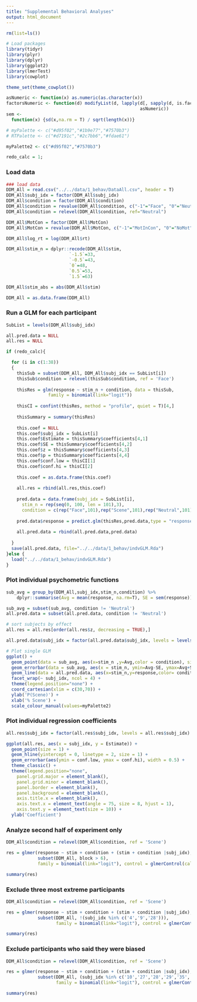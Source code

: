 ```yaml
---
title: "Supplemental Behavioral Analyses"
output: html_document
---
```


```r
rm(list=ls())

# Load packages
library(tidyr)
library(plyr)
library(dplyr)
library(ggplot2)
library(lmerTest)
library(cowplot)

theme_set(theme_cowplot())

asNumeric <- function(x) as.numeric(as.character(x))
factorsNumeric <- function(d) modifyList(d, lapply(d[, sapply(d, is.factor)],   
                                                   asNumeric))
sem <- 
  function(x) {sd(x,na.rm = T) / sqrt(length(x))}

# myPalette <- c("#d95f02","#1b9e77","#7570b3") 
# RTPalette <- c("#d7191c","#2c7bb6","#fdae61")

myPalette2 <- c("#d95f02","#7570b3") 

redo_calc = 1;
```

### Load data
```r
### load data
DDM_All = read.csv("../../data/1_behav/DataAll.csv", header = T)
DDM_All$subj_idx = factor(DDM_All$subj_idx)
DDM_All$condition = factor(DDM_All$condition) 
DDM_All$condition = revalue(DDM_All$condition, c("-1"="Face", "0"="Neutral", "1"="Scene"))
DDM_All$condition = relevel(DDM_All$condition, ref="Neutral")

DDM_All$MotCon = factor(DDM_All$MotCon) 
DDM_All$MotCon = revalue(DDM_All$MotCon, c("-1"="MotInCon", "0"="NoMot", "1"="MotCon"))

DDM_All$log_rt = log(DDM_All$rt)

DDM_All$stim_n = dplyr::recode(DDM_All$stim, 
                        `-1.5`=33,
                        `-0.5`=43,
                        `0`=48,
                        `0.5`=53,
                        `1.5`=63)

DDM_All$stim_abs = abs(DDM_All$stim)

DDM_All = as.data.frame(DDM_All)
```

### Run a GLM for each participant 
```r
SubList = levels(DDM_All$subj_idx)

all.pred.data = NULL
all.res = NULL

if (redo_calc){

  for (i in c(1:38))
  {
    thisSub = subset(DDM_All, DDM_All$subj_idx == SubList[i])
    thisSub$condition = relevel(thisSub$condition, ref = 'Face')
    
    thisRes = glm(response ~ stim_n + condition, data = thisSub,
                family = binomial(link="logit"))
    
    thisCI = confint(thisRes, method = "profile", quiet = T)[4,]
    
    thisSummary = summary(thisRes)
  
    this.coef = NULL
    this.coef$subj_idx = SubList[i]
    this.coef$Estimate = thisSummary$coefficients[4,1]
    this.coef$SE = thisSummary$coefficients[4,2]
    this.coef$z = thisSummary$coefficients[4,3]
    this.coef$p = thisSummary$coefficients[4,4]
    this.coef$conf.low = thisCI[1]
    this.coef$conf.hi = thisCI[2]
    
    this.coef = as.data.frame(this.coef)
  
    all.res = rbind(all.res,this.coef)
    
    pred.data = data.frame(subj_idx = SubList[i],
      stim_n = rep(seq(0, 100, len = 101),3),
      condition = c(rep("Face",101),rep("Scene",101),rep("Neutral",101)))
    
    pred.data$response = predict.glm(thisRes,pred.data,type = "response")
    
    all.pred.data = rbind(all.pred.data,pred.data)
  
  }
  save(all.pred.data, file="../../data/1_behav/indvGLM.Rda")
}else {
  load("../../data/1_behav/indvGLM.Rda")
}
```

### Plot individual psychometric functions
```r
sub_avg = group_by(DDM_All,subj_idx,stim_n,condition) %>% 
    dplyr::summarise(Avg = mean(response, na.rm=T), SE = sem(response))

sub_avg = subset(sub_avg, condition != 'Neutral')
all.pred.data = subset(all.pred.data, condition != 'Neutral')

# sort subjects by effect
all.res = all.res[order(all.res$z, decreasing = TRUE),]

all.pred.data$subj_idx = factor(all.pred.data$subj_idx, levels = levels(sub_avg$subj_idx))

# Plot single GLM
ggplot() +
  geom_point(data = sub_avg, aes(x=stim_n ,y=Avg,color = condition), size = 1.5, alpha = 0.75) +
  geom_errorbar(data = sub_avg, aes(x = stim_n, ymin=Avg-SE, ymax=Avg+SE, color = condition), width=0.1) +
  geom_line(data = all.pred.data, aes(x=stim_n,y=response,color= condition),size=0.8, alpha = 0.75) +
  facet_wrap(~ subj_idx, ncol = 4) +
  theme(legend.position="none") +
  coord_cartesian(xlim = c(30,70)) +
  ylab('P(Scene)') +
  xlab('% Scene') +
  scale_colour_manual(values=myPalette2)
```

### Plot individual regression coefficients
```r
all.res$subj_idx = factor(all.res$subj_idx, levels = all.res$subj_idx)

ggplot(all.res, aes(x = subj_idx, y = Estimate)) +
  geom_point(size = 1) +
  geom_hline(yintercept = 0, linetype = 2, size = 1) +
  geom_errorbar(aes(ymin = conf.low, ymax = conf.hi), width = 0.5) +
  theme_classic() +
  theme(legend.position="none",
    panel.grid.major = element_blank(),
    panel.grid.minor = element_blank(),
    panel.border = element_blank(),
    panel.background = element_blank(),
    axis.title.x = element_blank(),
    axis.text.x = element_text(angle = 75, size = 8, hjust = 1),
    axis.text.y = element_text(size = 10)) +
  ylab('Coefficient')
```

### Analyze second half of experiment only
```r
DDM_All$condition = relevel(DDM_All$condition, ref = 'Scene')

res = glmer(response ~ stim + condition + (stim + condition |subj_idx),
            subset(DDM_All, block > 6),
            family = binomial(link="logit"), control = glmerControl(calc.derivs = FALSE))

summary(res)
```

### Exclude three most extreme participants
```r
DDM_All$condition = relevel(DDM_All$condition, ref = 'Scene')

res = glmer(response ~ stim + condition + (stim + condition |subj_idx),
            subset(DDM_All, !(subj_idx %in% c('4','9','28'))),
                   family = binomial(link="logit"), control = glmerControl(calc.derivs = FALSE))

summary(res)
```

### Exclude participants who said they were biased
```r
DDM_All$condition = relevel(DDM_All$condition, ref = 'Scene')

res = glmer(response ~ stim + condition + (stim + condition |subj_idx),
            subset(DDM_All, (subj_idx %in% c('10','27','28','29','35','1','2','5','12','16','17','19','23','24','25','26','32','37'))),
                   family = binomial(link="logit"), control = glmerControl(calc.derivs = FALSE))

summary(res)
```
